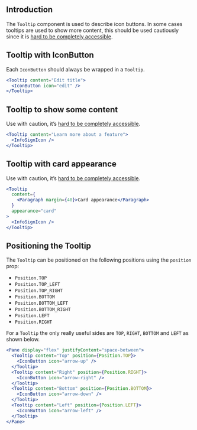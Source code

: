 
## Introduction

The `Tooltip` component is used to describe icon buttons.
In some cases tooltips are used to show more content, this should
be used cautiously since it is [hard to be completely accessible](https://inclusive-components.design/tooltips-toggletips/).

## Tooltip with IconButton

Each `IconButton` should always be wrapped in a `Tooltip`.

```jsx
<Tooltip content="Edit title">
  <IconButton icon="edit" />
</Tooltip>
```

## Tooltip to show some content

Use with caution, it’s [hard to be completely accessible](https://inclusive-components.design/tooltips-toggletips/).

```jsx
<Tooltip content="Learn more about a feature">
  <InfoSignIcon />
</Tooltip>
```

## Tooltip with card appearance

Use with caution, it’s [hard to be completely accessible](https://inclusive-components.design/tooltips-toggletips/).

```jsx
<Tooltip
  content={
    <Paragraph margin={40}>Card appearance</Paragraph>
  }
  appearance="card"
>
  <InfoSignIcon />
</Tooltip>
```

## Positioning the Tooltip

The `Tooltip` can be positioned on the following positions using the `position` prop:

* `Position.TOP`
* `Position.TOP_LEFT`
* `Position.TOP_RIGHT`
* `Position.BOTTOM`
* `Position.BOTTOM_LEFT`
* `Position.BOTTOM_RIGHT`
* `Position.LEFT`
* `Position.RIGHT`

For a `Tooltip` the only really useful sides are `TOP`, `RIGHT`, `BOTTOM` and `LEFT` as shown below.

```jsx
<Pane display="flex" justifyContent="space-between">
  <Tooltip content="Top" position={Position.TOP}>
    <IconButton icon="arrow-up" />
  </Tooltip>
  <Tooltip content="Right" position={Position.RIGHT}>
    <IconButton icon="arrow-right" />
  </Tooltip>
  <Tooltip content="Bottom" position={Position.BOTTOM}>
    <IconButton icon="arrow-down" />
  </Tooltip>
  <Tooltip content="Left" position={Position.LEFT}>
    <IconButton icon="arrow-left" />
  </Tooltip>
</Pane>
```

<PropsTable of="Tooltip" />
